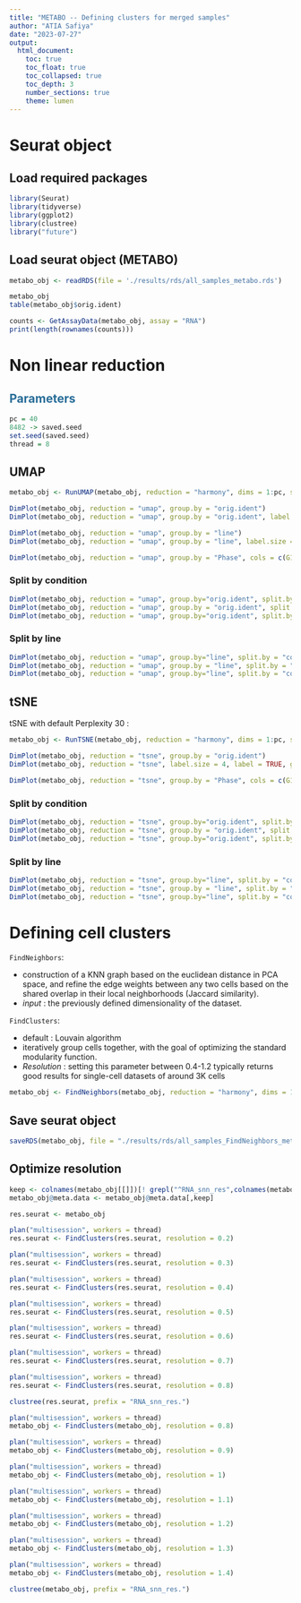 ```yaml
---
title: "METABO -- Defining clusters for merged samples"
author: "ATIA Safiya"
date: "2023-07-27"
output:
  html_document:
    toc: true
    toc_float: true
    toc_collapsed: true
    toc_depth: 3
    number_sections: true
    theme: lumen
---
```


# Seurat object  
## Load required packages
```r
library(Seurat)
library(tidyverse)
library(ggplot2)
library(clustree)
library("future")
```

## Load seurat object (METABO)

```r
metabo_obj <- readRDS(file = './results/rds/all_samples_metabo.rds')

metabo_obj
table(metabo_obj$orig.ident)
```

```r
counts <- GetAssayData(metabo_obj, assay = "RNA")
print(length(rownames(counts)))
```

# Non linear reduction  
##  <span style="color:#296d98;"> Parameters </span>  
```r
pc = 40
8482 -> saved.seed
set.seed(saved.seed)
thread = 8
```

## UMAP
```r
metabo_obj <- RunUMAP(metabo_obj, reduction = "harmony", dims = 1:pc, seed.use = saved.seed,verbose = FALSE )

DimPlot(metabo_obj, reduction = "umap", group.by = "orig.ident")
DimPlot(metabo_obj, reduction = "umap", group.by = "orig.ident", label.size = 4, label = TRUE)+ NoLegend()

DimPlot(metabo_obj, reduction = "umap", group.by = "line")
DimPlot(metabo_obj, reduction = "umap", group.by = "line", label.size = 4, label = TRUE)+ NoLegend()

DimPlot(metabo_obj, reduction = "umap", group.by = "Phase", cols = c(G1='azure4',G2M='dodgerblue', S='tomato3') )
```

### Split by condition
```r
DimPlot(metabo_obj, reduction = "umap", group.by="orig.ident", split.by = "condition")
DimPlot(metabo_obj, reduction = "umap", group.by = "orig.ident", split.by = "condition", label.size = 4, label = TRUE)+ NoLegend()
DimPlot(metabo_obj, reduction = "umap", group.by="orig.ident", split.by = "condition")+ NoLegend()
```

### Split by line
```r
DimPlot(metabo_obj, reduction = "umap", group.by="line", split.by = "condition")
DimPlot(metabo_obj, reduction = "umap", group.by = "line", split.by = "condition", label.size = 4, label = TRUE)+ NoLegend()
DimPlot(metabo_obj, reduction = "umap", group.by="line", split.by = "condition")+ NoLegend()
```

## tSNE
tSNE with default Perplexity 30 :
```r
metabo_obj <- RunTSNE(metabo_obj, reduction = "harmony", dims = 1:pc, seed.use = saved.seed,verbose = FALSE )

DimPlot(metabo_obj, reduction = "tsne", group.by = "orig.ident")
DimPlot(metabo_obj, reduction = "tsne", label.size = 4, label = TRUE, group.by = "orig.ident")

DimPlot(metabo_obj, reduction = "tsne", group.by = "Phase", cols = c(G1='azure4',G2M='dodgerblue', S='tomato3'))
```

### Split by condition
```r
DimPlot(metabo_obj, reduction = "tsne", group.by="orig.ident", split.by = "condition")
DimPlot(metabo_obj, reduction = "tsne", group.by = "orig.ident", split.by = "condition", label.size = 4, label = TRUE)+ NoLegend()
DimPlot(metabo_obj, reduction = "tsne", group.by="orig.ident", split.by = "condition")+ NoLegend()
```

### Split by line
```r
DimPlot(metabo_obj, reduction = "tsne", group.by="line", split.by = "condition")
DimPlot(metabo_obj, reduction = "tsne", group.by = "line", split.by = "condition", label.size = 4, label = TRUE)+ NoLegend()
DimPlot(metabo_obj, reduction = "tsne", group.by="line", split.by = "condition")+ NoLegend()
```

# Defining cell clusters  
`FindNeighbors`:    

* construction of a KNN graph based on the euclidean distance in PCA space, and refine the edge weights between any two cells based on the shared overlap in their local neighborhoods (Jaccard similarity).
* *input* : the previously defined dimensionality of the dataset.

`FindClusters`:   

* default : Louvain algorithm  
* iteratively group cells together, with the goal of optimizing the standard modularity function.  
* *Resolution* : setting this parameter between 0.4-1.2 typically returns good results for single-cell datasets of around 3K cells

```r
metabo_obj <- FindNeighbors(metabo_obj, reduction = "harmony", dims = 1:pc)
```

## Save seurat object  
```r
saveRDS(metabo_obj, file = "./results/rds/all_samples_FindNeighbors_metabo.rds")
```

## Optimize resolution  
```r
keep <- colnames(metabo_obj[[]])[! grepl("^RNA_snn_res",colnames(metabo_obj[[]]))]
metabo_obj@meta.data <- metabo_obj@meta.data[,keep]
```

```r
res.seurat <- metabo_obj

plan("multisession", workers = thread)
res.seurat <- FindClusters(res.seurat, resolution = 0.2)

plan("multisession", workers = thread)
res.seurat <- FindClusters(res.seurat, resolution = 0.3)

plan("multisession", workers = thread)
res.seurat <- FindClusters(res.seurat, resolution = 0.4)

plan("multisession", workers = thread)
res.seurat <- FindClusters(res.seurat, resolution = 0.5)

plan("multisession", workers = thread)
res.seurat <- FindClusters(res.seurat, resolution = 0.6)

plan("multisession", workers = thread)
res.seurat <- FindClusters(res.seurat, resolution = 0.7)

plan("multisession", workers = thread)
res.seurat <- FindClusters(res.seurat, resolution = 0.8)
```

```r
clustree(res.seurat, prefix = "RNA_snn_res.")
```

```r
plan("multisession", workers = thread)
metabo_obj <- FindClusters(metabo_obj, resolution = 0.8)

plan("multisession", workers = thread)
metabo_obj <- FindClusters(metabo_obj, resolution = 0.9)

plan("multisession", workers = thread)
metabo_obj <- FindClusters(metabo_obj, resolution = 1)

plan("multisession", workers = thread)
metabo_obj <- FindClusters(metabo_obj, resolution = 1.1)

plan("multisession", workers = thread)
metabo_obj <- FindClusters(metabo_obj, resolution = 1.2)

plan("multisession", workers = thread)
metabo_obj <- FindClusters(metabo_obj, resolution = 1.3)

plan("multisession", workers = thread)
metabo_obj <- FindClusters(metabo_obj, resolution = 1.4)
```

```r
clustree(metabo_obj, prefix = "RNA_snn_res.")
```
